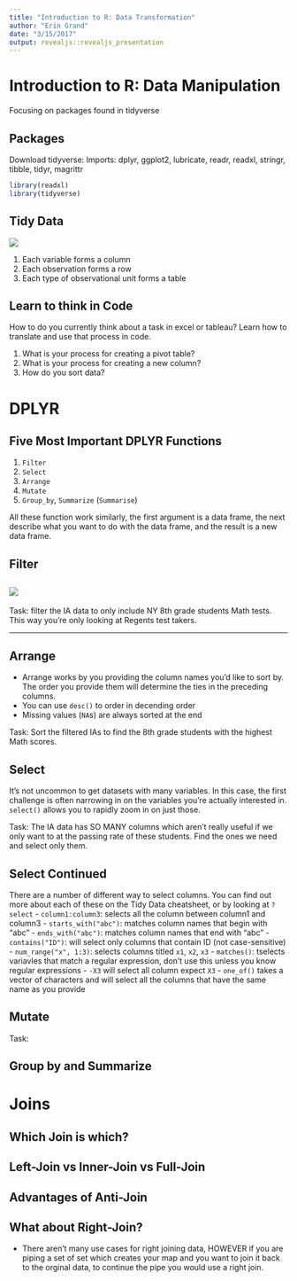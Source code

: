 ```yaml
---
title: "Introduction to R: Data Transformation"
author: "Erin Grand"
date: "3/15/2017"
output: revealjs::revealjs_presentation
---
```


# Introduction to R: Data Manipulation
Focusing on packages found in tidyverse


## Packages
Download tidyverse:
Imports: dplyr, ggplot2, lubricate, readr, readxl, stringr, tibble, tidyr, magrittr

```r
library(readxl)
library(tidyverse)
```


## Tidy Data
<div class="centerd">
![](https://github.com/eringrand/RTutorials/blob/master/Lesson1/images/tidy-1.jpg?raw=true)
</class>

1. Each variable forms a column
1. Each observation forms a row
1. Each type of observational unit forms a table

## Learn to think in Code
How to do you currently think about a task in excel or tableau? Learn how to translate and use that process in code. 

1. What is your process for creating a pivot table?
1. What is your process for creating a new column?
1. How do you sort data?


# DPLYR

##  Five Most Important DPLYR Functions
1.	`Filter`
2.	`Select`
3.	`Arrange`
4.	`Mutate`
5.	`Group_by`, `Summarize` (`Summarise`)

All these function work similarly, the first argument is a data frame, the next describe what you want to do with the data frame, and the result is a new data frame. 

## Filter
![](https://github.com/eringrand/RTutorials/blob/gh-pages/Lesson1/images/filters.png?raw=true)
---

Task: filter the IA data to only include NY 8th grade students Math tests. This way you're only looking at Regents test takers.

---
## Arrange
- Arrange works by you providing the column names you'd like to sort by. The order you provide them will determine the ties in the preceding columns.
- You can use `desc()` to order in decending order
- Missing values (`NA`s) are always sorted at the end

Task: Sort the filtered IAs to find the 8th grade students with the highest Math scores.

## Select
It’s not uncommon to get datasets with many variables. In this case, the first challenge is often narrowing in on the variables you’re actually interested in. `select()` allows you to rapidly zoom in on just those.

Task: The IA data has SO MANY columns which aren't really useful if we only want to at the passing rate of these students. Find the ones we need and select only them.

## Select Continued
There are a number of different way to select columns.
You can find out more about each of these on the Tidy Data cheatsheet, or by looking at `?select`
- `column1:column3`: selects all the column between column1 and column3
- `starts_with("abc")`: matches column names that begin with "abc"
- `ends_with("abc")`: matches column names that end with "abc"
- `contains("ID")`: will select only columns that contain ID (not case-sensitive)
- `num_range("x", 1:3)`: selects columns titled `x1`, `x2`, `x3`
- `matches()`: tselects variavles that match a regular expression, don't use this unless you know regular expressions
- `-X3` will select all column expect `X3`
- `one_of()` takes a vector of characters and will select all the columns that have the same name as you provide



## Mutate
Task:

## Group by and Summarize


# Joins

## Which Join is which?
<!-- ![]() -->

## Left-Join vs Inner-Join vs Full-Join


## Advantages of Anti-Join


## What about Right-Join?
- There aren't many use cases for right joining data, HOWEVER if you are piping a set of set which creates your map and you want to join it back to the orginal data, to continue the pipe you would use a right join.


